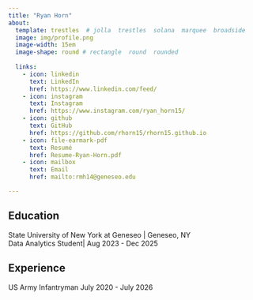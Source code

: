 ```yaml
---
title: "Ryan Horn"
about:
  template: trestles  # jolla  trestles  solana  marquee  broadside
  image: img/profile.png
  image-width: 15em
  image-shape: round # rectangle  round  rounded
  
  links:
    - icon: linkedin
      text: LinkedIn
      href: https://www.linkedin.com/feed/
    - icon: instagram
      text: Instagram
      href: https://www.instagram.com/ryan_horn15/
    - icon: github
      text: GitHub
      href: https://github.com/rhorn15/rhorn15.github.io
    - icon: file-earmark-pdf
      text: Resumé
      href: Resume-Ryan-Horn.pdf
    - icon: mailbox
      text: Email
      href: mailto:rmh14@geneseo.edu

---
```




## Education

State University of New York at Geneseo | Geneseo, NY <br>
Data Analytics Student| Aug 2023 - Dec 2025 <br>

## Experience

US Army Infantryman July 2020 - July 2026


